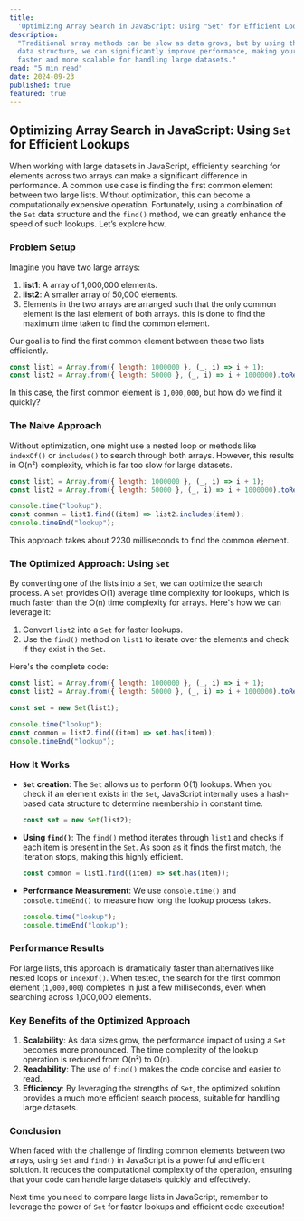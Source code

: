 ```yaml
---
title:
  'Optimizing Array Search in JavaScript: Using "Set" for Efficient Lookups'
description:
  "Traditional array methods can be slow as data grows, but by using the Set
  data structure, we can significantly improve performance, making your code
  faster and more scalable for handling large datasets."
read: "5 min read"
date: 2024-09-23
published: true
featured: true
---
```


## Optimizing Array Search in JavaScript: Using `Set` for Efficient Lookups

When working with large datasets in JavaScript, efficiently searching for
elements across two arrays can make a significant difference in performance. A
common use case is finding the first common element between two large lists.
Without optimization, this can become a computationally expensive operation.
Fortunately, using a combination of the `Set` data structure and the `find()`
method, we can greatly enhance the speed of such lookups. Let’s explore how.

### Problem Setup

Imagine you have two large arrays:

1. **list1**: A array of 1,000,000 elements.
2. **list2**: A smaller array of 50,000 elements.
3. Elements in the two arrays are arranged such that the only common element is
   the last element of both arrays. this is done to find the maximum time taken
   to find the common element.

Our goal is to find the first common element between these two lists
efficiently.

```javascript
const list1 = Array.from({ length: 1000000 }, (_, i) => i + 1);
const list2 = Array.from({ length: 50000 }, (_, i) => i + 1000000).toReversed();
```

In this case, the first common element is `1,000,000`, but how do we find it
quickly?

### The Naive Approach

Without optimization, one might use a nested loop or methods like `indexOf()` or
`includes()` to search through both arrays. However, this results in O(n²)
complexity, which is far too slow for large datasets.

```javascript
const list1 = Array.from({ length: 1000000 }, (_, i) => i + 1);
const list2 = Array.from({ length: 50000 }, (_, i) => i + 1000000).toReversed();

console.time("lookup");
const common = list1.find((item) => list2.includes(item));
console.timeEnd("lookup");
```

This approach takes about 2230 milliseconds to find the common element.

### The Optimized Approach: Using `Set`

By converting one of the lists into a `Set`, we can optimize the search process.
A `Set` provides O(1) average time complexity for lookups, which is much faster
than the O(n) time complexity for arrays. Here's how we can leverage it:

1. Convert `list2` into a `Set` for faster lookups.
2. Use the `find()` method on `list1` to iterate over the elements and check if
   they exist in the `Set`.

Here's the complete code:

```javascript
const list1 = Array.from({ length: 1000000 }, (_, i) => i + 1);
const list2 = Array.from({ length: 50000 }, (_, i) => i + 1000000).toReversed();

const set = new Set(list1);

console.time("lookup");
const common = list2.find((item) => set.has(item));
console.timeEnd("lookup");
```

### How It Works

- **`Set` creation**: The `Set` allows us to perform O(1) lookups. When you
  check if an element exists in the `Set`, JavaScript internally uses a
  hash-based data structure to determine membership in constant time.

  ```javascript
  const set = new Set(list2);
  ```

- **Using `find()`**: The `find()` method iterates through `list1` and checks if
  each item is present in the `Set`. As soon as it finds the first match, the
  iteration stops, making this highly efficient.

  ```javascript
  const common = list1.find((item) => set.has(item));
  ```

- **Performance Measurement**: We use `console.time()` and `console.timeEnd()`
  to measure how long the lookup process takes.

  ```javascript
  console.time("lookup");
  console.timeEnd("lookup");
  ```

### Performance Results

For large lists, this approach is dramatically faster than alternatives like
nested loops or `indexOf()`. When tested, the search for the first common
element (`1,000,000`) completes in just a few milliseconds, even when searching
across 1,000,000 elements.

### Key Benefits of the Optimized Approach

1. **Scalability**: As data sizes grow, the performance impact of using a `Set`
   becomes more pronounced. The time complexity of the lookup operation is
   reduced from O(n²) to O(n).
2. **Readability**: The use of `find()` makes the code concise and easier to
   read.
3. **Efficiency**: By leveraging the strengths of `Set`, the optimized solution
   provides a much more efficient search process, suitable for handling large
   datasets.

### Conclusion

When faced with the challenge of finding common elements between two arrays,
using `Set` and `find()` in JavaScript is a powerful and efficient solution. It
reduces the computational complexity of the operation, ensuring that your code
can handle large datasets quickly and effectively.

Next time you need to compare large lists in JavaScript, remember to leverage
the power of `Set` for faster lookups and efficient code execution!

